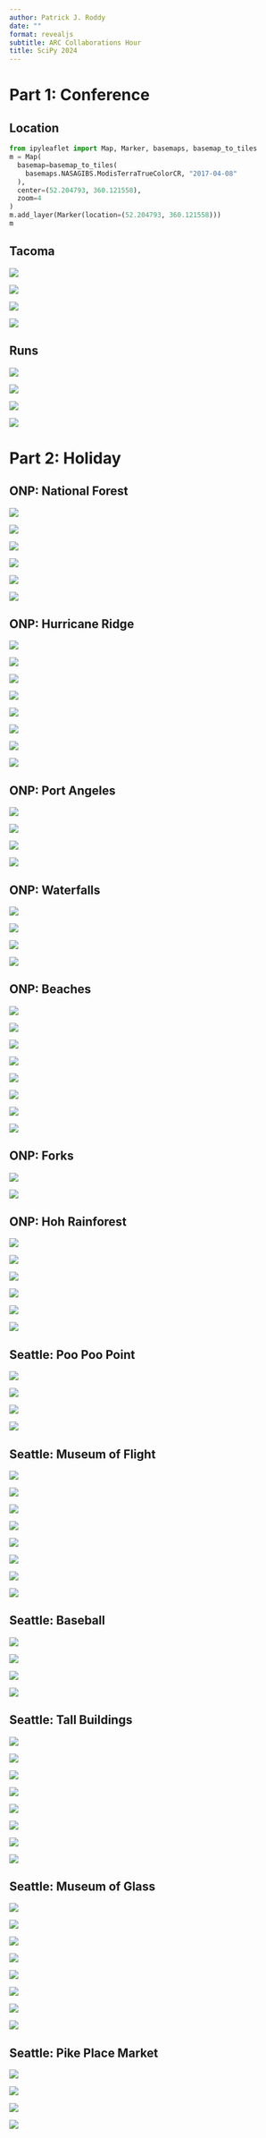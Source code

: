```yaml
---
author: Patrick J. Roddy
date: ""
format: revealjs
subtitle: ARC Collaborations Hour
title: SciPy 2024
---
```


# Part 1: Conference

## Location

```python
from ipyleaflet import Map, Marker, basemaps, basemap_to_tiles
m = Map(
  basemap=basemap_to_tiles(
    basemaps.NASAGIBS.ModisTerraTrueColorCR, "2017-04-08"
  ),
  center=(52.204793, 360.121558),
  zoom=4
)
m.add_layer(Marker(location=(52.204793, 360.121558)))
m
```

## Tacoma

::: {.r-hstack}

::: {.r-stack}

![](figures/conference/other/1.jpg){.fragment}

![](figures/conference/other/2.jpg){.fragment}

:::

::: {.r-stack}

![](figures/conference/other/3.jpg){.fragment}

![](figures/conference/other/4.jpg){.fragment}

:::

:::

## Runs

::: {.r-hstack}

::: {.r-stack}

![](figures/conference/runs/1.jpg){.fragment}

![](figures/conference/runs/2.jpg){.fragment}

:::

::: {.r-stack}

![](figures/conference/runs/3.jpg){.fragment}

![](figures/conference/runs/4.jpg){.fragment}

:::

:::

# Part 2: Holiday

## ONP: National Forest

::: {.r-hstack}

::: {.r-stack}

![](figures/olympic-national-park/national-forest/1.jpg){.fragment}

![](figures/olympic-national-park/national-forest/2.jpg){.fragment}

![](figures/olympic-national-park/national-forest/3.jpg){.fragment}

:::

::: {.r-stack}

![](figures/olympic-national-park/national-forest/4.jpg){.fragment}

![](figures/olympic-national-park/national-forest/5.jpg){.fragment}

![](figures/olympic-national-park/national-forest/6.jpg){.fragment}

:::

:::

## ONP: Hurricane Ridge

::: {.r-hstack}

::: {.r-stack}

![](figures/olympic-national-park/hurricane-ridge/1.jpg){.fragment}

![](figures/olympic-national-park/hurricane-ridge/2.jpg){.fragment}

![](figures/olympic-national-park/hurricane-ridge/3.jpg){.fragment}

![](figures/olympic-national-park/hurricane-ridge/4.jpg){.fragment}

:::

::: {.r-stack}

![](figures/olympic-national-park/hurricane-ridge/5.jpg){.fragment}

![](figures/olympic-national-park/hurricane-ridge/6.jpg){.fragment}

![](figures/olympic-national-park/hurricane-ridge/7.jpg){.fragment}

![](figures/olympic-national-park/hurricane-ridge/8.jpg){.fragment}

:::

:::

## ONP: Port Angeles

::: {.r-hstack}

::: {.r-stack}

![](figures/olympic-national-park/port-angeles/1.jpg){.fragment}

![](figures/olympic-national-park/port-angeles/2.jpg){.fragment}

:::

::: {.r-stack}

![](figures/olympic-national-park/port-angeles/3.jpg){.fragment}

![](figures/olympic-national-park/port-angeles/4.jpg){.fragment}

:::

:::

## ONP: Waterfalls

::: {.r-hstack}

::: {.r-stack}

![](figures/olympic-national-park/waterfalls/1.jpg){.fragment}

![](figures/olympic-national-park/waterfalls/2.jpg){.fragment}

:::

::: {.r-stack}

![](figures/olympic-national-park/waterfalls/3.jpg){.fragment}

![](figures/olympic-national-park/waterfalls/4.jpg){.fragment}

:::

:::

## ONP: Beaches

::: {.r-hstack}

::: {.r-stack}

![](figures/olympic-national-park/beaches/1.jpg){.fragment}

![](figures/olympic-national-park/beaches/2.jpg){.fragment}

![](figures/olympic-national-park/beaches/3.jpg){.fragment}

![](figures/olympic-national-park/beaches/4.jpg){.fragment}

:::

::: {.r-stack}

![](figures/olympic-national-park/beaches/5.jpg){.fragment}

![](figures/olympic-national-park/beaches/6.jpg){.fragment}

![](figures/olympic-national-park/beaches/7.jpg){.fragment}

![](figures/olympic-national-park/beaches/8.jpg){.fragment}

:::

:::

## ONP: Forks

::: {.r-hstack}

![](figures/olympic-national-park/forks/1.jpg){.fragment}

![](figures/olympic-national-park/forks/2.jpg){.fragment}

:::

## ONP: Hoh Rainforest

::: {.r-hstack}

::: {.r-stack}

![](figures/olympic-national-park/hoh-rainforest/1.jpg){.fragment}

![](figures/olympic-national-park/hoh-rainforest/2.jpg){.fragment}

![](figures/olympic-national-park/hoh-rainforest/3.jpg){.fragment}

:::

::: {.r-stack}

![](figures/olympic-national-park/hoh-rainforest/4.jpg){.fragment}

![](figures/olympic-national-park/hoh-rainforest/5.jpg){.fragment}

![](figures/olympic-national-park/hoh-rainforest/6.jpg){.fragment}

:::

:::

## Seattle: Poo Poo Point

::: {.r-hstack}

::: {.r-stack}

![](figures/seattle/poo-poo-point/1.jpg){.fragment}

![](figures/seattle/poo-poo-point/2.jpg){.fragment}

:::

::: {.r-stack}

![](figures/seattle/poo-poo-point/3.jpg){.fragment}

![](figures/seattle/poo-poo-point/4.jpg){.fragment}

:::

:::

## Seattle: Museum of Flight

::: {.r-hstack}

::: {.r-stack}

![](figures/seattle/museum-of-flight/1.jpg){.fragment}

![](figures/seattle/museum-of-flight/2.jpg){.fragment}

![](figures/seattle/museum-of-flight/3.jpg){.fragment}

![](figures/seattle/museum-of-flight/4.jpg){.fragment}

:::

::: {.r-stack}

![](figures/seattle/museum-of-flight/5.jpg){.fragment}

![](figures/seattle/museum-of-flight/6.jpg){.fragment}

![](figures/seattle/museum-of-flight/7.jpg){.fragment}

![](figures/seattle/museum-of-flight/8.jpg){.fragment}

:::

:::

## Seattle: Baseball

::: {.r-hstack}

::: {.r-stack}

![](figures/seattle/baseball/1.jpg){.fragment}

![](figures/seattle/baseball/2.jpg){.fragment}

:::

::: {.r-stack}

![](figures/seattle/baseball/3.jpg){.fragment}

![](figures/seattle/baseball/4.jpg){.fragment}

:::

:::

## Seattle: Tall Buildings

::: {.r-hstack}

::: {.r-stack}

![](figures/seattle/tall-buildings/1.jpg){.fragment}

![](figures/seattle/tall-buildings/2.jpg){.fragment}

![](figures/seattle/tall-buildings/3.jpg){.fragment}

![](figures/seattle/tall-buildings/4.jpg){.fragment}

:::

::: {.r-stack}

![](figures/seattle/tall-buildings/5.jpg){.fragment}

![](figures/seattle/tall-buildings/6.jpg){.fragment}

![](figures/seattle/tall-buildings/7.jpg){.fragment}

![](figures/seattle/tall-buildings/8.jpg){.fragment}

:::

:::

## Seattle: Museum of Glass

::: {.r-hstack}

::: {.r-stack}

![](figures/seattle/museum-of-glass/1.jpg){.fragment}

![](figures/seattle/museum-of-glass/2.jpg){.fragment}

![](figures/seattle/museum-of-glass/3.jpg){.fragment}

![](figures/seattle/museum-of-glass/4.jpg){.fragment}

:::

::: {.r-stack}

![](figures/seattle/museum-of-glass/5.jpg){.fragment}

![](figures/seattle/museum-of-glass/6.jpg){.fragment}

![](figures/seattle/museum-of-glass/7.jpg){.fragment}

![](figures/seattle/museum-of-glass/8.jpg){.fragment}

:::

:::

## Seattle: Pike Place Market

::: {.r-hstack}

::: {.r-stack}

![](figures/seattle/pike-place-market/1.jpg){.fragment}

![](figures/seattle/pike-place-market/2.jpg){.fragment}

:::

::: {.r-stack}

![](figures/seattle/pike-place-market/3.jpg){.fragment}

![](figures/seattle/pike-place-market/4.jpg){.fragment} 

:::

:::

